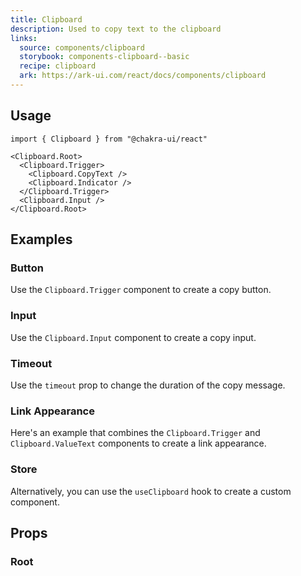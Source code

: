 ```yaml
---
title: Clipboard
description: Used to copy text to the clipboard
links:
  source: components/clipboard
  storybook: components-clipboard--basic
  recipe: clipboard
  ark: https://ark-ui.com/react/docs/components/clipboard
---
```


<ExampleTabs name="clipboard-basic" />

## Usage

```tsx
import { Clipboard } from "@chakra-ui/react"
```

```tsx
<Clipboard.Root>
  <Clipboard.Trigger>
    <Clipboard.CopyText />
    <Clipboard.Indicator />
  </Clipboard.Trigger>
  <Clipboard.Input />
</Clipboard.Root>
```

## Examples

### Button

Use the `Clipboard.Trigger` component to create a copy button.

<ExampleTabs name="clipboard-with-button" />

### Input

Use the `Clipboard.Input` component to create a copy input.

<ExampleTabs name="clipboard-with-input" />

### Timeout

Use the `timeout` prop to change the duration of the copy message.

<ExampleTabs name="clipboard-with-timeout" />

### Link Appearance

Here's an example that combines the `Clipboard.Trigger` and
`Clipboard.ValueText` components to create a link appearance.

<ExampleTabs name="clipboard-with-link" />

### Store

Alternatively, you can use the `useClipboard` hook to create a custom component.

<ExampleTabs name="clipboard-with-store" />

## Props

### Root

<PropTable component="Clipboard" part="Root" />
